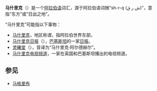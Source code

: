 '''马什里克'''（{{lang-ar|مشرق，Mashriq或Mashreq}}）是一个[[阿拉伯语|阿拉伯语]]词汇，源于阿拉伯语词根“sh-r-q (ش ر ق)”，意指“东方”或“日出之地”。  

“马什里克”可能指以下事物：
* [[马什里克|马什里克]]，地区称谓，指阿拉伯世界东部。  
* [[马什里克日报|马什里克日报]]（{{lang-ur|روزنامہ مشرق}}），[[巴基斯坦|巴基斯坦]]的一家[[日报|日报]]。
* [[灵曦堂|灵曦堂]]（{{lang-ar|مشرق اﻻذكار，Mashriqu'l-Adhkár}}），音译为“马什里克·阿尔德赫尔”。
* [[马什里克电视频道|马什里克电视频道]]，一家在英国和巴基斯坦播出的电视频道。

== 参见 ==
*[[马格里布|马格里布]]

{{disambig}}